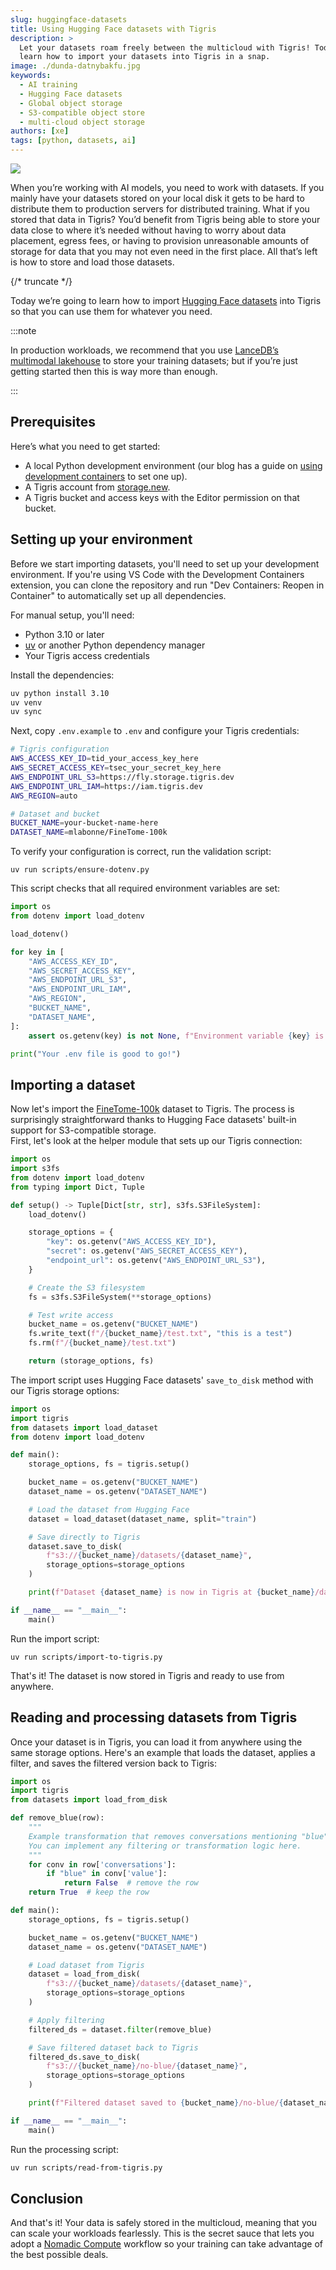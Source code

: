 ```yaml
---
slug: huggingface-datasets
title: Using Hugging Face datasets with Tigris
description: >
  Let your datasets roam freely between the multicloud with Tigris! Today you'll
  learn how to import your datasets into Tigris in a snap.
image: ./dunda-datnybakfu.jpg
keywords:
  - AI training
  - Hugging Face datasets
  - Global object storage
  - S3-compatible object store
  - multi-cloud object storage
authors: [xe]
tags: [python, datasets, ai]
---
```



![](./dunda-datnybakfu.jpg)

When you’re working with AI models, you need to work with datasets. If you
mainly have your datasets stored on your local disk it gets to be hard to
distribute them to production servers for distributed training. What if you
stored that data in Tigris? You’d benefit from Tigris being able to store your
data close to where it’s needed without having to worry about data placement,
egress fees, or having to provision unreasonable amounts of storage for data
that you may not even need in the first place. All that’s left is how to store
and load those datasets.

{/* truncate */}

Today we’re going to learn how to import
[Hugging Face datasets](https://huggingface.co/datasets) into Tigris so that you
can use them for whatever you need.

:::note

In production workloads, we recommend that you use
[LanceDB’s multimodal lakehouse](https://www.tigrisdata.com/docs/libraries/lancedb/)
to store your training datasets; but if you’re just getting started then this is
way more than enough.

:::

## Prerequisites

Here’s what you need to get started:

- A local Python development environment (our blog has a guide on
  [using development containers](https://www.tigrisdata.com/blog/dev-containers-python/)
  to set one up).
- A Tigris account from [storage.new](https://storage.new).
- A Tigris bucket and access keys with the Editor permission on that bucket.

## Setting up your environment

Before we start importing datasets, you'll need to set up your development
environment. If you're using VS Code with the Development Containers extension,
you can clone the repository and run "Dev Containers: Reopen in Container" to
automatically set up all dependencies.

For manual setup, you'll need:

- Python 3.10 or later
- [uv](https://docs.astral.sh/uv/) or another Python dependency manager
- Your Tigris access credentials

Install the dependencies:

```bash
uv python install 3.10
uv venv
uv sync
```

Next, copy `.env.example` to `.env` and configure your Tigris credentials:

```sh
# Tigris configuration
AWS_ACCESS_KEY_ID=tid_your_access_key_here
AWS_SECRET_ACCESS_KEY=tsec_your_secret_key_here
AWS_ENDPOINT_URL_S3=https://fly.storage.tigris.dev
AWS_ENDPOINT_URL_IAM=https://iam.tigris.dev
AWS_REGION=auto

# Dataset and bucket
BUCKET_NAME=your-bucket-name-here
DATASET_NAME=mlabonne/FineTome-100k
```

To verify your configuration is correct, run the validation script:

```text
uv run scripts/ensure-dotenv.py
```

This script checks that all required environment variables are set:

```python
import os
from dotenv import load_dotenv

load_dotenv()

for key in [
    "AWS_ACCESS_KEY_ID",
    "AWS_SECRET_ACCESS_KEY",
    "AWS_ENDPOINT_URL_S3",
    "AWS_ENDPOINT_URL_IAM",
    "AWS_REGION",
    "BUCKET_NAME",
    "DATASET_NAME",
]:
    assert os.getenv(key) is not None, f"Environment variable {key} is not defined"

print("Your .env file is good to go!")
```

## Importing a dataset

Now let's import the
[FineTome-100k](https://huggingface.co/datasets/mlabonne/FineTome-100k) dataset
to Tigris. The process is surprisingly straightforward thanks to Hugging Face
datasets' built-in support for S3-compatible storage.  
First, let's look at the helper module that sets up our Tigris connection:

```python
import os
import s3fs
from dotenv import load_dotenv
from typing import Dict, Tuple

def setup() -> Tuple[Dict[str, str], s3fs.S3FileSystem]:
    load_dotenv()

    storage_options = {
        "key": os.getenv("AWS_ACCESS_KEY_ID"),
        "secret": os.getenv("AWS_SECRET_ACCESS_KEY"),
        "endpoint_url": os.getenv("AWS_ENDPOINT_URL_S3"),
    }

    # Create the S3 filesystem
    fs = s3fs.S3FileSystem(**storage_options)

    # Test write access
    bucket_name = os.getenv("BUCKET_NAME")
    fs.write_text(f"/{bucket_name}/test.txt", "this is a test")
    fs.rm(f"/{bucket_name}/test.txt")

    return (storage_options, fs)
```

The import script uses Hugging Face datasets' `save_to_disk` method with our
Tigris storage options:

```python
import os
import tigris
from datasets import load_dataset
from dotenv import load_dotenv

def main():
    storage_options, fs = tigris.setup()

    bucket_name = os.getenv("BUCKET_NAME")
    dataset_name = os.getenv("DATASET_NAME")

    # Load the dataset from Hugging Face
    dataset = load_dataset(dataset_name, split="train")

    # Save directly to Tigris
    dataset.save_to_disk(
        f"s3://{bucket_name}/datasets/{dataset_name}",
        storage_options=storage_options
    )

    print(f"Dataset {dataset_name} is now in Tigris at {bucket_name}/datasets/{dataset_name}")

if __name__ == "__main__":
    main()
```

Run the import script:

```test
uv run scripts/import-to-tigris.py
```

That's it! The dataset is now stored in Tigris and ready to use from anywhere.

## Reading and processing datasets from Tigris

Once your dataset is in Tigris, you can load it from anywhere using the same
storage options. Here's an example that loads the dataset, applies a filter, and
saves the filtered version back to Tigris:

```python
import os
import tigris
from datasets import load_from_disk

def remove_blue(row):
    """
    Example transformation that removes conversations mentioning "blue".
    You can implement any filtering or transformation logic here.
    """
    for conv in row['conversations']:
        if "blue" in conv['value']:
            return False  # remove the row
    return True  # keep the row

def main():
    storage_options, fs = tigris.setup()

    bucket_name = os.getenv("BUCKET_NAME")
    dataset_name = os.getenv("DATASET_NAME")

    # Load dataset from Tigris
    dataset = load_from_disk(
        f"s3://{bucket_name}/datasets/{dataset_name}",
        storage_options=storage_options
    )

    # Apply filtering
    filtered_ds = dataset.filter(remove_blue)

    # Save filtered dataset back to Tigris
    filtered_ds.save_to_disk(
        f"s3://{bucket_name}/no-blue/{dataset_name}",
        storage_options=storage_options
    )

    print(f"Filtered dataset saved to {bucket_name}/no-blue/{dataset_name}")

if __name__ == "__main__":
    main()
```

Run the processing script:

```bash
uv run scripts/read-from-tigris.py
```

## Conclusion

And that's it! Your data is safely stored in the multicloud, meaning that you
can scale your workloads fearlessly. This is the secret sauce that lets you
adopt a [Nomadic Compute](https://www.tigrisdata.com/blog/nomadic-compute/)
workflow so your training can take advantage of the best possible deals.

<InlineCta
  title="Globally distributed storage for your datasets and more"
  subtitle="Tigrist gives you the object storage system you never knew you needed. Automatically distribute your datasets, images, videos, and backups close to where they're needed. Just add data."
  button="Get started"
/>

